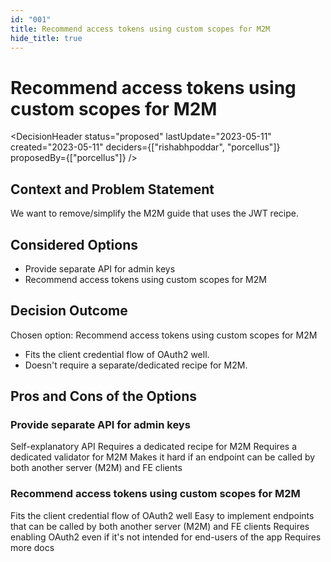 ```yaml
---
id: "001"
title: Recommend access tokens using custom scopes for M2M
hide_title: true
---
```



# Recommend access tokens using custom scopes for M2M

<DecisionHeader status="proposed" lastUpdate="2023-05-11" created="2023-05-11" deciders={["rishabhpoddar", "porcellus"]} proposedBy={["porcellus"]} />

## Context and Problem Statement

We want to remove/simplify the M2M guide that uses the JWT recipe.

## Considered Options

* Provide separate API for admin keys
* Recommend access tokens using custom scopes for M2M

## Decision Outcome

Chosen option: Recommend access tokens using custom scopes for M2M

* Fits the client credential flow of OAuth2 well.
* Doesn't require a separate/dedicated recipe for M2M.

## Pros and Cons of the Options

### Provide separate API for admin keys

<ArgumentPro> Self-explanatory API </ArgumentPro>
<ArgumentCon> Requires a dedicated recipe for M2M </ArgumentCon>
<ArgumentCon> Requires a dedicated validator for M2M </ArgumentCon>
<ArgumentCon> Makes it hard if an endpoint can be called by both another server (M2M) and FE clients </ArgumentCon>

### Recommend access tokens using custom scopes for M2M

<ArgumentPro> Fits the client credential flow of OAuth2 well </ArgumentPro>
<ArgumentPro> Easy to implement endpoints that can be called by both another server (M2M) and FE clients </ArgumentPro>
<ArgumentCon> Requires enabling OAuth2 even if it's not intended for end-users of the app </ArgumentCon>
<ArgumentCon> Requires more docs </ArgumentCon>

